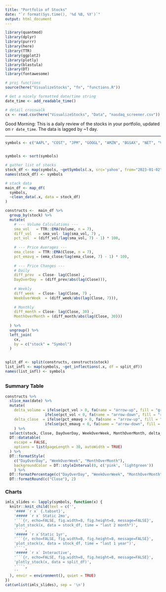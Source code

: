 ```yaml
---
title: "Portfolio of Stocks"
date: "`r format(Sys.time(), '%d %B, %Y')`"
output: html_document
---
```

```r
library(quantmod)
library(dplyr)
library(purrr)
library(here)
library(TTR)
library(ggplot2)
library(plotly)
library(blastula)
library(DT)
library(fontawesome)

# proj functions
source(here("VisualizeStocks", "fn", "functions.R"))

# Get a nicely formatted date/time string
date_time <- add_readable_time()

# detail crosswalk
cx <- read.csv(here("VisualizeStocks", "Data", "nasdaq_screener.csv"))
```
Good Morning: This is a daily review of the stocks in your portfolio, updated on `r date_time`. The data is lagged by ~1 day.

---
```r

symbols <- c("AAPL", "COST", "JPM", "GOOGL", "AMZN", "BGSAX", "NET", "VUG", "MSFT", "PRWCX", "NVDA", "DODGX", "PRGTX", "VOO", "VEIRX", "VTSAX", "BYDDY", "VWILX", "V", "VDADX", "QQQM", "QQQ", "VYM", "SCHD", "O", "TSM", "BABA", "VDE", "NBIS", "GELYF", "BA", "EL", "TCMD")


symbols <- sort(symbols)

# gather list of stocks 
stock_df <- map(symbols, ~getSymbols(.x, src='yahoo', from="2023-01-02", auto.assign=FALSE))
names(stock_df) <- symbols

# stack data
main_df <- map_df(
  symbols,
  ~clean_data(.x, data = stock_df)
) 

constructs <-  main_df %>% 
  group_by(stock) %>% 
  mutate(
    # --- Volume Calculations --- 
    sma_vol   = TTR::EMA(Volume, n = 7),
    diff_vol   = sma_vol- lag(sma_vol, 7) ,
    pct_vol  = (diff_vol/lag(sma_vol, 7) - 1) * 100,
    
    # --- Price Averages ---
    ema_close  = TTR::EMA(Close, n = 7),
    pct_emavg = (ema_close/lag(ema_close, 7) - 1) * 100,
    
    # --- Price Changes ---
    # Daily 
    diff_prev  = Close- lag(Close) ,
    DayOverDay  = (diff_prev/abs(lag(Close))),
    
    # Weekly
    diff_week  = Close- lag(Close, 7) ,
    WeekOverWeek  = (diff_week/abs(lag(Close, 7))),
    
    # Monthly
    diff_month = Close- lag(Close, 30) ,
    MonthOverMonth = (diff_month/abs(lag(Close, 30)))
    
  ) %>% 
  ungroup() %>% 
  left_join(
    cx,
    by = c("stock" = "Symbol")
  )
  

split_df <- split(constructs, constructs$stock)
list_infl <- map(symbols, ~get_inflections(.x, df = split_df))
names(list_infl) <- symbols

```
##  {.tabset}

### Summary Table
```r
constructs %>% 
  slice_max(date) %>% 
  mutate(
    delta_volume = ifelse(pct_vol > 0, fa(name = "arrow-up", fill = "green"), 
                  ifelse(pct_vol < 0, fa(name = "arrow-down", fill = "red"), "")),
    delta_close  = ifelse(pct_emavg > 0, fa(name = "arrow-up", fill = "green"), 
                  ifelse(pct_emavg < 0, fa(name = "arrow-down", fill = "red"), ""))
    ) %>% 
  select(stock, Close, DayOverDay, WeekOverWeek, MonthOverMonth, delta_volume, delta_close) %>% 
  DT::datatable(
    escape = FALSE,
    options = list(pageLength = 30, autoWidth = TRUE)
  ) %>% 
  DT::formatStyle(
    c("DayOverDay", "WeekOverWeek", "MonthOverMonth"),
    backgroundColor = DT::styleInterval(0, c('pink', 'lightgreen'))
    ) %>% 
  DT::formatPercentage(c("DayOverDay", "WeekOverWeek", "MonthOverMonth"),1) %>% 
  DT::formatRound(c("Close"), 2)

```

### Charts {.tabset}
```r

imls_slides <- lapply(symbols, function(x) {
  knitr::knit_child(text = c('',
    '#### `r x` {.tabset}',
    '##### `r x` Static 2mo',
    '```{r, echo=FALSE, fig.width=8, fig.height=8, message=FALSE}',
    'plot_stock(x, data = stock_df, time = "last 2 month")',
    '```',
    '##### `r x`Static 1yr',
    '```{r, echo=FALSE, fig.width=8, fig.height=8, message=FALSE}',
    'plot_stock(x, data = stock_df, time = "last 1 year")',
    '```',
    '##### `r x` Interactive',
    '```{r, echo=FALSE, fig.width=8, fig.height=8, message=FALSE}',
    'plotly_stock(x, data = split_df)',
    '```',
    ''
  ), envir = environment(), quiet = TRUE)
})
cat(unlist(imls_slides), sep = '\n')
```

